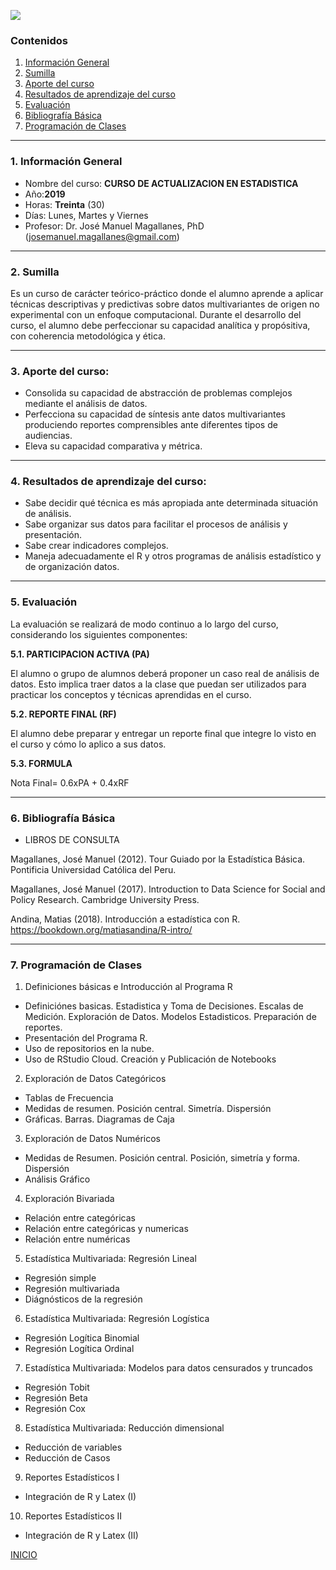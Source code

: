 ![](pics/LOGO_AID.png)

<a id='beginning'></a>

### Contenidos


1. [Información General](#part1) 
2. [Sumilla](#part2) 
3. [Aporte del curso](#part3) 
4. [Resultados de aprendizaje del curso](#part4)  
5. [Evaluación](#part5)
6. [Bibliografía Básica](#part6)
7. [Programación de Clases](#part7)
   

____

<a id='part1'></a>

### 1. Información General


* Nombre del curso: **CURSO DE ACTUALIZACION EN ESTADISTICA**
* Año:**2019**
* Horas: **Treinta** (30)
* Días: Lunes, Martes y Viernes
* Profesor:  Dr. José Manuel Magallanes, PhD ([josemanuel.magallanes@gmail.com](mailto:josemanuel.magallanes@gmail.com))

 
____
<a id='part2'></a>

### 2. Sumilla

Es un curso de carácter teórico-práctico donde el alumno aprende a aplicar técnicas descriptivas y predictivas sobre datos multivariantes de origen no experimental con un enfoque computacional. Durante el desarrollo del curso, el alumno debe perfeccionar su capacidad analítica y propósitiva, con coherencia metodológica y ética.



____
<a id='part3'></a>

### 3. Aporte del curso:

 
* Consolida su capacidad de abstracción de problemas complejos mediante el análisis de datos.
* Perfecciona su capacidad de síntesis ante datos multivariantes produciendo reportes comprensibles ante diferentes tipos de audiencias.
* Eleva su capacidad comparativa y métrica.




____
<a id='part4'></a>

### 4. Resultados de aprendizaje del curso:

* Sabe decidir qué técnica es más apropiada ante determinada situación de análisis.
* Sabe organizar sus datos para facilitar el procesos de análisis y presentación.
* Sabe crear indicadores complejos.
* Maneja adecuadamente el R y otros programas de análisis estadístico y de organización datos.




____
<a id='part5'></a>


### 5. Evaluación

La evaluación se realizará de modo continuo a lo largo del curso, considerando los siguientes componentes:

**5.1. PARTICIPACION ACTIVA (PA)**

El alumno o grupo de alumnos deberá proponer un caso real de análisis de datos. Esto implica traer datos a la clase que puedan ser utilizados para practicar los conceptos y técnicas aprendidas en el curso.


**5.2. REPORTE FINAL (RF)**

El alumno debe preparar y entregar un reporte final que integre lo visto en el curso y cómo lo aplico a sus datos.


**5.3. FORMULA** 

Nota Final= 0.6xPA + 0.4xRF



____
<a id='part6'></a>


### 6. Bibliografía Básica

* LIBROS DE CONSULTA 

Magallanes, José Manuel (2012). Tour Guiado por la Estadística Básica. Pontificia Universidad Católica del Peru.

Magallanes, José Manuel (2017). Introduction to Data Science for Social and Policy Research. Cambridge University Press.

Andina, Matias (2018). Introducción a estadística con R. [https://bookdown.org/matiasandina/R-intro/](https://bookdown.org/matiasandina/R-intro/)


____
<a id='part7'></a>

### 7. Programación de Clases


1. Definiciones básicas e Introducción al Programa R

  * Definiciónes basicas. Estadistica y Toma de Decisiones. Escalas de Medición. Exploración de Datos. Modelos Estadisticos. Preparación de reportes.
  * Presentación del Programa R. 
  * Uso de repositorios en la nube. 
  * Uso de RStudio Cloud. Creación y Publicación de Notebooks
      
2. Exploración de Datos Categóricos

* Tablas de Frecuencia
* Medidas de resumen. Posición central. Simetría. Dispersión
* Gráficas. Barras. Diagramas de Caja

3. Exploración de Datos Numéricos

* Medidas de Resumen. Posición central. Posición, simetría y forma. Dispersión
* Análisis Gráfico

4. Exploración Bivariada

* Relación entre categóricas
* Relación entre categóricas y numericas
* Relación entre numéricas

5. Estadística Multivariada: Regresión Lineal
* Regresión simple
* Regresión multivariada
* Diágnósticos de la regresión


6. Estadística Multivariada: Regresión Logística
* Regresión Logítica Binomial
* Regresión Logítica Ordinal

7. Estadística Multivariada: Modelos para datos censurados y truncados
* Regresión Tobit
* Regresión Beta
* Regresión Cox

8. Estadística Multivariada: Reducción dimensional
* Reducción de variables
* Reducción de Casos

9. Reportes Estadísticos I
* Integración de R y Latex (I)

10. Reportes Estadísticos II
* Integración de R y Latex (II)





[INICIO](#beginning)
